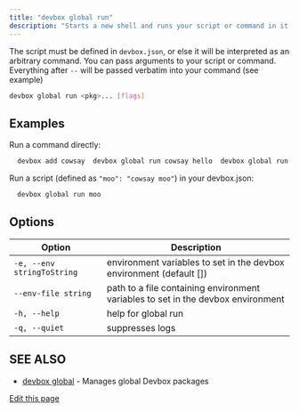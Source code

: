 ```yaml
---
title: "devbox global run"
description: "Starts a new shell and runs your script or command in it, exiting when done."
---
```


The script must be defined in `devbox.json`, or else it will be interpreted as an arbitrary command.
You can pass arguments to your script or command. Everything after `--` will be passed verbatim into
your command (see example)

```bash
devbox global run <pkg>... [flags]
```

## Examples[​](#examples "Direct link to Examples")

Run a command directly:

```bash
  devbox add cowsay  devbox global run cowsay hello  devbox global run -- cowsay -d hello
```

Run a script (defined as `"moo": "cowsay moo"`) in your devbox.json:

```bash
  devbox global run moo
```

## Options[​](#options "Direct link to Options")

| Option                     | Description                                                                      |
| -------------------------- | -------------------------------------------------------------------------------- |
| `-e, --env stringToString` | environment variables to set in the devbox environment (default \[])             |
| `--env-file string`        | path to a file containing environment variables to set in the devbox environment |
| `-h, --help`               | help for global run                                                              |
| `-q, --quiet`              | suppresses logs                                                                  |

## SEE ALSO[​](#see-also "Direct link to SEE ALSO")

- [devbox global](/docs/devbox/devbox_global/) - Manages global Devbox packages

[Edit this page](https://github.com/jetify-com/devbox/tree/main/docs/app/docs/cli_reference/devbox_global_run.md)
